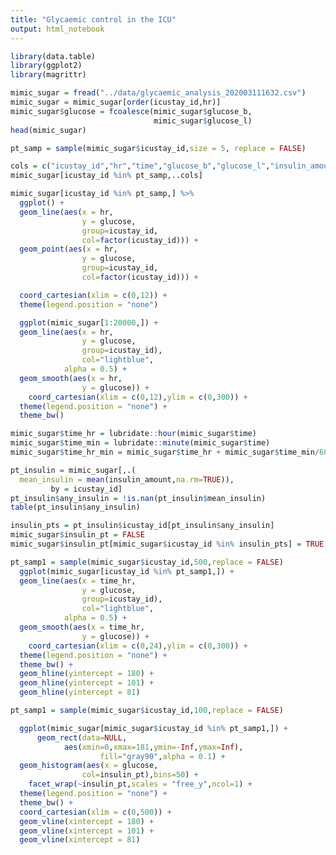 ```yaml
---
title: "Glycaemic control in the ICU"
output: html_notebook
---
```



```r
library(data.table)
library(ggplot2)
library(magrittr)
```


```r

mimic_sugar = fread("../data/glycaemic_analysis_202003111632.csv")
mimic_sugar = mimic_sugar[order(icustay_id,hr)]
mimic_sugar$glucose = fcoalesce(mimic_sugar$glucose_b,
                                mimic_sugar$glucose_l)
head(mimic_sugar)
```

```r
pt_samp = sample(mimic_sugar$icustay_id,size = 5, replace = FALSE)
```


```r
cols = c("icustay_id","hr","time","glucose_b","glucose_l","insulin_amount")
mimic_sugar[icustay_id %in% pt_samp,..cols]

```

```r
mimic_sugar[icustay_id %in% pt_samp,] %>%
  ggplot() +
  geom_line(aes(x = hr, 
                y = glucose,
                group=icustay_id,
                col=factor(icustay_id))) +
  geom_point(aes(x = hr, 
                y = glucose,
                group=icustay_id,
                col=factor(icustay_id))) +

  coord_cartesian(xlim = c(0,12)) +
  theme(legend.position = "none")
```


```r
  ggplot(mimic_sugar[1:20000,]) +
  geom_line(aes(x = hr, 
                y = glucose,
                group=icustay_id),
                col="lightblue",
            alpha = 0.5) +
  geom_smooth(aes(x = hr, 
                y = glucose)) +
    coord_cartesian(xlim = c(0,12),ylim = c(0,300)) +
  theme(legend.position = "none") +
  theme_bw()

```


```r
mimic_sugar$time_hr = lubridate::hour(mimic_sugar$time)
mimic_sugar$time_min = lubridate::minute(mimic_sugar$time)
mimic_sugar$time_hr_min = mimic_sugar$time_hr + mimic_sugar$time_min/60
```

```r
pt_insulin = mimic_sugar[,.(
  mean_insulin = mean(insulin_amount,na.rm=TRUE)),
         by = icustay_id]
pt_insulin$any_insulin = !is.nan(pt_insulin$mean_insulin)
table(pt_insulin$any_insulin)
```

```r
insulin_pts = pt_insulin$icustay_id[pt_insulin$any_insulin]
mimic_sugar$insulin_pt = FALSE
mimic_sugar$insulin_pt[mimic_sugar$icustay_id %in% insulin_pts] = TRUE
```


```r
pt_samp1 = sample(mimic_sugar$icustay_id,500,replace = FALSE)
  ggplot(mimic_sugar[icustay_id %in% pt_samp1,]) +
  geom_line(aes(x = time_hr, 
                y = glucose,
                group=icustay_id),
                col="lightblue",
            alpha = 0.5) +
  geom_smooth(aes(x = time_hr, 
                y = glucose)) +
    coord_cartesian(xlim = c(0,24),ylim = c(0,300)) +
  theme(legend.position = "none") +
  theme_bw() +
  geom_hline(yintercept = 180) +
  geom_hline(yintercept = 101) +
  geom_hline(yintercept = 81)


```

```r
pt_samp1 = sample(mimic_sugar$icustay_id,100,replace = FALSE)

  ggplot(mimic_sugar[mimic_sugar$icustay_id %in% pt_samp1,]) +
      geom_rect(data=NULL,
            aes(xmin=0,xmax=181,ymin=-Inf,ymax=Inf),
                    fill="gray90",alpha = 0.1) +
  geom_histogram(aes(x = glucose,
                col=insulin_pt),bins=50) +
    facet_wrap(~insulin_pt,scales = "free_y",ncol=1) +
  theme(legend.position = "none") +
  theme_bw() +
  coord_cartesian(xlim = c(0,500)) +
  geom_vline(xintercept = 180) +
  geom_vline(xintercept = 101) +
  geom_vline(xintercept = 81) 


```

